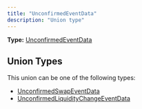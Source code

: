 ```yaml
---
title: "UnconfirmedEventData"
description: "Union type"
---
```


**Type:** [UnconfirmedEventData](/api-reference/types/unconfirmedeventdata)

## Union Types

This union can be one of the following types:

- [UnconfirmedSwapEventData](/api-reference/types/unconfirmedswapeventdata)
- [UnconfirmedLiquidityChangeEventData](/api-reference/types/unconfirmedliquiditychangeeventdata)

